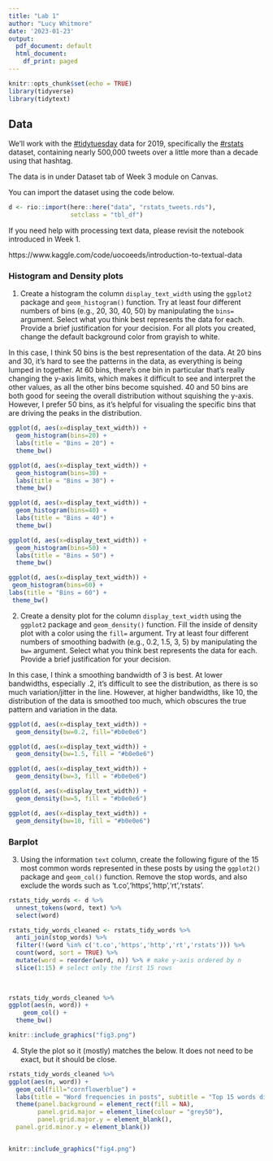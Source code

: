 ```yaml
---
title: "Lab 1"
author: "Lucy Whitmore"
date: '2023-01-23'
output:
  pdf_document: default
  html_document:
    df_print: paged
---
```


```r
knitr::opts_chunk$set(echo = TRUE)
library(tidyverse)
library(tidytext)
```

## Data

We'll work with the [#tidytuesday](https://twitter.com/search?q=%23tidytuesday&src=tyah)  data for 2019, specifically the [#rstats](https://twitter.com/search?q=%23rstats&src=typd) dataset, containing nearly 500,000 tweets over a little more than a decade using that hashtag. 

The data is in under Dataset tab of Week 3 module on Canvas.

You can import the dataset using the code below.

```r
d <- rio::import(here::here("data", "rstats_tweets.rds"),
                 setclass = "tbl_df") 
```

If you need help with processing text data, please revisit the notebook introduced in Week 1.

https://www.kaggle.com/code/uocoeeds/introduction-to-textual-data

### Histogram and Density plots

1. Create a histogram the column `display_text_width` using the `ggplot2` package and `geom_histogram()` function. Try at least four different numbers of bins (e.g., 20, 30, 40, 50) by manipulating the `bins=` argument. Select what you think best represents the data for each. Provide a brief justification for your decision. For all plots you created, change the default background color from grayish to white.


In this case, I think 50 bins is the best representation of the data. At 20 bins and 30, it's hard to see the patterns in the data, as everything is being lumped in together. At 60 bins, there's one bin in particular that's really changing the y-axis limits, which makes it difficult to see and interpret the other values, as all the other bins become squished. 40 and 50 bins are both good for seeing the overall distribution without squishing the y-axis. However, I prefer 50 bins, as it's helpful for visualing the specific bins that are driving the peaks in the distribution.
```r
ggplot(d, aes(x=display_text_width)) + 
  geom_histogram(bins=20) +
  labs(title = "Bins = 20") +
  theme_bw()

ggplot(d, aes(x=display_text_width)) + 
  geom_histogram(bins=30) +
  labs(title = "Bins = 30") +
  theme_bw()

ggplot(d, aes(x=display_text_width)) + 
  geom_histogram(bins=40) +
  labs(title = "Bins = 40") +
  theme_bw()

ggplot(d, aes(x=display_text_width)) + 
  geom_histogram(bins=50) +
  labs(title = "Bins = 50") +
  theme_bw()

ggplot(d, aes(x=display_text_width)) + 
 geom_histogram(bins=60) +
labs(title = "Bins = 60") +
 theme_bw()
```

2. Create a density plot for the column `display_text_width` using the `ggplot2` package and `geom_density()` function. Fill the inside of density plot with a color using the `fill=` argument. Try at least four different numbers of smoothing badwith (e.g., 0.2, 1.5, 3, 5) by manipulating the `bw=` argument. Select what you think best represents the data for each. Provide a brief justification for your decision.

In this case, I think a smoothing bandwidth of 3 is best. At lower bandwidths, especially .2, it's difficult to see the distribution, as there is so much variation/jitter in the line. However, at higher bandwidths, like 10, the distribution of the data is smoothed too much, which obscures the true pattern and variation in the data. 


```r
ggplot(d, aes(x=display_text_width)) + 
  geom_density(bw=0.2, fill="#b0e0e6")

ggplot(d, aes(x=display_text_width)) + 
  geom_density(bw=1.5, fill = "#b0e0e6")

ggplot(d, aes(x=display_text_width)) + 
  geom_density(bw=3, fill = "#b0e0e6")

ggplot(d, aes(x=display_text_width)) + 
  geom_density(bw=5, fill = "#b0e0e6")

ggplot(d, aes(x=display_text_width)) + 
  geom_density(bw=10, fill = "#b0e0e6")
```

### Barplot

3. Using the information `text` column, create the following figure of the 15 most common words represented in these posts by using the `ggplot2()` package and `geom_col()` function. Remove the stop words, and also exclude the words such as 't.co','https','http','rt','rstats'.

```r

rstats_tidy_words <- d %>% 
  unnest_tokens(word, text) %>% 
  select(word)

rstats_tidy_words_cleaned <- rstats_tidy_words %>% 
  anti_join(stop_words) %>% 
  filter(!(word %in% c('t.co','https','http','rt','rstats'))) %>% 
  count(word, sort = TRUE) %>% 
  mutate(word = reorder(word, n)) %>% # make y-axis ordered by n
  slice(1:15) # select only the first 15 rows
  
  
```


```r
rstats_tidy_words_cleaned %>% 
ggplot(aes(n, word)) +
    geom_col() +
  theme_bw()
```

```r
knitr::include_graphics("fig3.png")
```

4. Style the plot so it (mostly) matches the below. It does not need to be exact, but it should be close.

```r


rstats_tidy_words_cleaned %>% 
ggplot(aes(n, word)) +
  geom_col(fill="cornflowerblue") +
  labs(title = "Word frequencies in posts", subtitle = "Top 15 words displayed", caption = "Data from Mike Kearny, distributed via #tidytuesday", x = "Count", y="Word") +
  theme(panel.background = element_rect(fill = NA),
        panel.grid.major = element_line(colour = "grey50"),
        panel.grid.major.y = element_blank(),
  panel.grid.minor.y = element_blank())



```

```r

knitr::include_graphics("fig4.png")

```